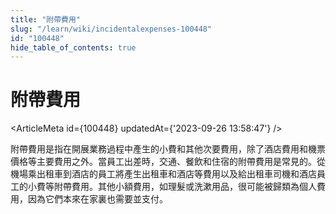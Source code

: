 ```yaml
---
title: "附帶費用"
slug: "/learn/wiki/incidentalexpenses-100448"
id: "100448"
hide_table_of_contents: true
---
```



# 附帶費用

<ArticleMeta id={100448} updatedAt={'2023-09-26 13:58:47'} />
<div className='border-solid border-b border-t-0 my-4 border-[var(--ifm-color-gray-300)]' />

附帶費用是指在開展業務過程中產生的小費和其他次要費用，除了酒店費用和機票價格等主要費用之外。當員工出差時，交通、餐飲和住宿的附帶費用是常見的。從機場乘出租車到酒店的員工將產生出租車和酒店等費用以及給出租車司機和酒店員工的小費等附帶費用。其他小額費用，如理髮或洗漱用品，很可能被歸類為個人費用，因為它們本來在家裏也需要並支付。
